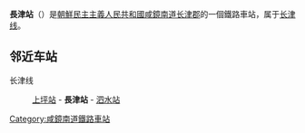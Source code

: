 {{unreferenced|time=2015-02-14T16:50:21+00:00}}
{{朝鮮半島車站資訊
|公司色 = blue
|文字色 = 
|站名 = 長津站
|圖片 = 
|pxl = 
|圖片說明 =
|前一站 = [[上坪站_(咸镜南道)|上坪]]
|前一站距離 = 5.1
|後一站距離 = 4.0
|後一站 = [[泗水站_(咸镜南道)|泗水]]
|所屬路線 = [[长津线|长津线]]
|距離 = 58.3
|起點站 = [[荣光站_(咸镜南道)|荣光]]
|諺文 = 장진역
|朝鮮漢字 = 長津驛
|文觀部式 = Jangjin-yeook
|馬-賴式 = Changjin-yŏk
|副站名 = 
|車站編號 = 
|停站路線數 = 
|所屬公司 = [[朝鮮民主主義人民共和國鐵道省|朝鮮民主主義人民共和國鐵道省]]
|所在地 =[[咸鏡南道|咸鏡南道]][[长津郡|长津郡]]
|車站構造 = 地面车站
|月台配置 = 
|啟用年月日 =
|廢站年月日 = 
|上下車人次 = 
|統計年度 = 
|轉車 = 
|備註 = 
|全寬備註 = 
}}

'''長津站'''（{{lang-ko|장진역}}）是[[朝鮮民主主義人民共和國|朝鮮民主主義人民共和國]][[咸鏡南道|咸鏡南道]][[长津郡|长津郡]]的一個鐵路車站，属于[[长津线|长津线]]。

==邻近车站==
长津线
:[[上坪站_(咸镜南道)|上坪站]] - '''長津站''' - [[泗水站_(咸镜南道)|泗水站]]

{{朝鲜铁路小作品}}

{{长津线}}

[[Category:咸鏡南道鐵路車站|Category:咸鏡南道鐵路車站]]